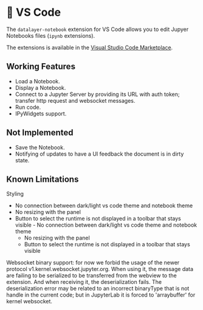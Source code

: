 
# 🚧 VS Code

The `datalayer-notebook` extension for VS Code allows you to edit Jupyer Notebooks files (`ipynb` extensions).

The extensions is available in the [Visual Studio Code Marketplace](https://marketplace.visualstudio.com/items?itemName=datalayer.datalayer-jupyter-vscode).

<ModalImage
  small="https://jupyter-examples.datalayer.tech/jupyter-react-vscode.gif"
  large="https://jupyter-examples.datalayer.tech/jupyter-react-vscode.gif"
  alt="Jupyter UI VSCode"
/>

## Working Features

- Load a Notebook.
- Display a Notebook.
- Connect to a Jupyter Server by providing its URL with auth token; transfer http request and websocket messages.
- Run code.
- IPyWidgets support.

## Not Implemented

- Save the Notebook.
- Notifying of updates to have a UI feedback the document is in dirty state.

## Known Limitations

Styling
- No connection between dark/light vs code theme and notebook theme
- No resizing with the panel
- Button to select the runtime is not displayed in a toolbar that stays visible  - No connection between dark/light vs code theme and notebook theme
  - No resizing with the panel
  - Button to select the runtime is not displayed in a toolbar that stays visible


Websocket binary support: for now we forbid the usage of the newer protocol v1.kernel.websocket.jupyter.org. When using it, the message data are failing to be serialized to be transferred from the webview to the extension. And when receiving it, the deserialization fails. The deserialization error may be related to an incorrect binaryType that is not handle in the current code; but in JupyterLab it is forced to 'arraybuffer' for kernel websocket.

